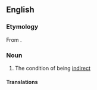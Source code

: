==English==

===Etymology===
From {{af|en|indirect|-ness}}.

===Noun===
{{en-noun|-|es}}

# The condition of being [[indirect]]

====Translations====
{{trans-top|the condition of being indirect}}
{{trans-mid}}
{{trans-bottom}}